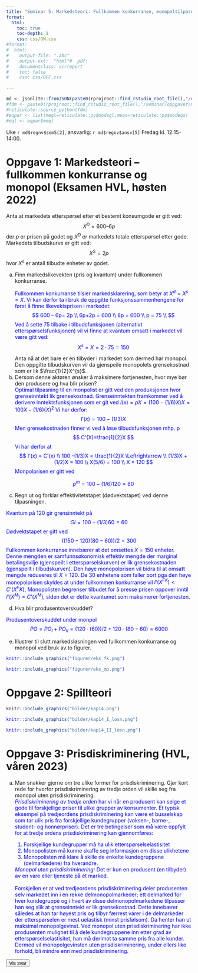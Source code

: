 ```yaml
---
title: "Seminar 5: Markedsteori: Fullkommen konkurranse, monopoltilpasning, spillteori og kollektive goder"
format: 
  html:
    toc: true
    toc-depth: 1
    css: css/ON.css
#format:
#  html:
#    output-file: ".abc"
#    output-ext:  "html"#  pdf:
#    documentclass: scrreport
#    toc: false
#    css: css/OFF.css

---
```


```r
md <- jsonlite::fromJSON(paste0(rprojroot::find_rstudio_root_file(),"/data-raw/metadata.json"))
#fdm <- paste0(rprojroot::find_rstudio_root_file(),'/seminar/oppgaver/mate.py')
#reticulate::source_python(fdm)
#eqpar <- list(meql=reticulate::py$modeql,meqs=reticulate::py$modeqs)
#eql <- eqpar$meql
```

Uke `r md$regnv$sem5[2]`, ansvarlig: `r md$regnv$ansv[5]`
Fredag kl. 12:15-14:00.

# Oppgave 1: Markedsteori -- fullkommen konkurranse og monopol (Eksamen HVL, høsten 2022)

Anta at markedets etterspørsel etter et bestemt konsumgode er gitt ved:
$$
X^D = 600 – 6p
$$
der $p$ er prisen på godet og $X^D$ er markedets totale etterspørsel etter gode. Markedets tilbudskurve er gitt ved:
$$X^S = 2p
$$
hvor $X^s$ er antall tilbudte enheter av godet.

a. Finn markedslikevekten (pris og kvantum) under fullkommen konkurranse.
<div class="answer hidden">
Fullkommen konkurranse tilsier markedsklarering, som betyr at $X^d=X^s=X$. Vi kan derfor ta i bruk de oppgitte funksjonssammenhengene for først å finne likevektsprisen i markedet:
$$
600 – 6p= 2p \\
6p+2p = 600 \\
8p = 600 \\
p = 75 \\
$$
Ved å sette $75$ tilbake i tilbudsfunksjonen (alternativt etterspørselsfunksjonen) vil vi finne at kvantum omsatt i markedet vil være gitt ved:
$$
X^s=X=2\cdot75 = 150
$$
</div>
Anta nå at det bare er én tilbyder i markedet som dermed har monopol. Den oppgitte tilbudskurven vil da gjenspeile monopolets grensekostnad som er lik $\frac{1}{2}X^{s}$. 
b. Dersom denne aktøren ønsker å maksimere fortjenesten, hvor mye bør den produsere og hva blir prisen?   
<div class="answer hidden">
Optimal tilpasning til en monpolist er gitt ved den produksjonen hvor grenseinntekt lik grensekostnad.
Grenseinntekten framkommer ved å derivere inntektsfunksjonen som er git ved $I(x)=pX=(100-(1/6)X)X = 100X-(1/6)(X)^{2}$
Vi har derfor:
$$
I'(x) = 100 -(1/3)X 
$$
Men grensekostnaden finner vi ved å løse tilbudsfunksjonen mhp. p
$$
C'(X)=\frac{1}{2}X
$$
Vi har derfor at
$$
I'(x) = C'(x) \\ 
100 -(1/3)X = \frac{1}{2}X \Leftrightarrow \\
(1/3)X + (1/2)X = 100 \\
X(5/6) = 100 \\
X = 120
$$
Monpolprisen er gitt ved
<div class="answer hidden">
$$p^m=100−(1/6)120=80
$$
</div>

c. Regn ut og forklar effektivitetstapet (dødvektstapet) ved denne tilpasningen.

<div class="answer hidden">
Kvantum på $120$ gir grensinntekt på
$$
GI=100-(1/3)60=60
$$
Dødvektstapet er gitt ved
$$
((150-120)(80-60))/2 = 300
$$
Fullkommen konkurranse innebærer at det omsettes $X = 150$ enheter. Denne mengden er samfunnsøkonomisk effektiv mengde der marginal betalingsvilje (gjenspeilt i etterspørselskurven) er lik grensekostnaden (gjenspeilt i tilbudskurven). Den høye monopolprisen vil bidra til at omsatt mengde reduseres til $X=120$. De 30 enhetene som faller bort pga den høye monopolprisen skyldes at under fullkommen konkurranse vil $I’(X^{FK})< C’(X^FK{})$,  Monopolisten begrenser tilbudet for å presse prisen oppover inntil $I’(X^{M})=C’(X^{M})$, siden det er dette kvantumet som maksimerer fortjenesten.
</div>

d. Hva blir produsentoverskuddet?

<div class="answer hidden">
Produsentoverskuddet under monpol
$$
PO=PO_{I}+PO_{II}=(120\cdot(60))/2+120\cdot(80-60)= 6000
$$
</div>

e. Illustrer til slutt markedsløsningen ved fullkommen konkurranse og monopol ved bruk av to figurer.

<div class="answer hidden">
```r
knitr::include_graphics("figurer/eks_fk.png")
```
```r
knitr::include_graphics("figurer/eks_mp.png")
```
</div>

# Oppgave 2: Spillteori
```r
knitr::include_graphics("bilder/kap14.png")
```
<div class="answer hidden">

```r
knitr::include_graphics("bilder/kap14_I_losn.png")
```
```r
knitr::include_graphics("bilder/kap14_II_losn.png")
```
</div>

# Oppgave 3: Prisdiskriminering (HVL, våren 2023)
a. Man snakker gjerne om tre ulike former for prisdiskriminering. Gjør kort rede for hvorfor prisdiskriminering av tredje orden vil skille seg fra monopol uten prisdiskriminering.
<div class="answer hidden">
*Prisdiskriminering av tredje orden* har vi når en produsent kan selge et gode til forskjellige priser til ulike grupper av konsumenter. Et typisk eksempel på tredjeordens prisdiskriminering kan være et busselskap som tar ulik pris fra forskjellige kundegrupper (voksen-, barne-, student- og honnørpriser). Det er tre betingelser som må være oppfylt for at tredje ordens prisdiskriminering kan gjennomføres: 
<ol>
  <li>Forskjellige kundegrupper må ha ulik etterspørselselastisitet</li>
  <li> Monopolisten må kunne skaffe seg informasjon om disse ulikhetene </li>
  <li> Monopolisten må klare å skille de enkelte kundegruppene (delmarkedene) fra hverandre. </li>
</ol>
*Monopol uten prisdiskriminering:* Det er kun en produsent (en tilbyder) av en vare eller tjeneste på et marked.   
<br>
Forskjellen er at ved tredjeordens prisdiskriminering deler produsenten selv markedet inn i en rekke delmonopolmarkeder; ett delmarked for hver kundegruppe og i hvert av disse delmonopolmarkedene tilpasser han seg slik at grenseinntekt er lik grensekostnad. Dette innebærer således at han tar høyest pris og tilbyr færrest varer i de delmarkeder der etterspørselen er mest uelastisk (minst prisfølsom). Da henter han ut maksimal monopolgevinst. Ved monopol uten prisdiskriminering har ikke produsenten mulighet til å dele kundegruppene inn etter grad av etterspørseIselastisitet, han må derimot ta samme pris fra alle kunder. Dermed vil monopolgevinsten uten prisdiskriminering, under ellers like forhold, bli mindre enn med prisdiskriminering.   
</div>


::: {.content-visible when-profile="internal"}

<button id="show-all-answers">Vis svar</button>
<p class="answer hidden">
</p>

<style>
  .answer {
    color: blue;
  }
</style>
<script>
const answerToggles = document.querySelectorAll(".answer");
const showAllButton = document.getElementById("show-all-answers");

showAllButton.addEventListener("click", () => {
  answerToggles.forEach(answer => {
    answer.classList.toggle("hidden");
  });
});
</script>

:::




